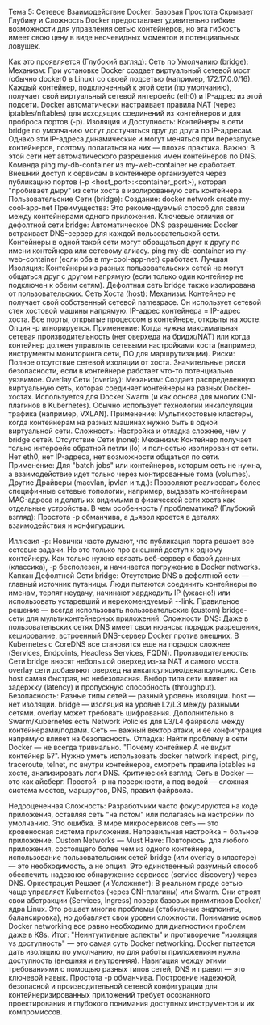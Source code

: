 Тема 5: Сетевое Взаимодействие Docker: Базовая Простота Скрывает Глубину и Сложность
Docker предоставляет удивительно гибкие возможности для управления сетью контейнеров, но эта гибкость имеет свою цену в виде неочевидных моментов и потенциальных ловушек.

Как это проявляется (Глубокий взгляд):
Сеть по Умолчанию (bridge):
Механизм: При установке Docker создает виртуальный сетевой мост (обычно docker0 в Linux) со своей подсетью (например, 172.17.0.0/16). Каждый контейнер, подключенный к этой сети (по умолчанию), получает свой виртуальный сетевой интерфейс (eth0) и IP-адрес из этой подсети. Docker автоматически настраивает правила NAT (через iptables/nftables) для исходящих соединений из контейнеров и для проброса портов (-p).
Изоляция и Доступность: Контейнеры в сети bridge по умолчанию могут достучаться друг до друга по IP-адресам. Однако эти IP-адреса динамические и могут меняться при перезапуске контейнеров, поэтому полагаться на них — плохая практика. Важно: В этой сети нет автоматического разрешения имен контейнеров по DNS. Команда ping my-db-container из my-web-container не сработает. Внешний доступ к сервисам в контейнере организуется через публикацию портов (-p <host_port>:<container_port>), которая "пробивает дыру" из сети хоста в изолированную сеть контейнера.
Пользовательские Сети (bridge):
Создание: docker network create my-cool-app-net
Преимущества: Это рекомендуемый способ для связи между контейнерами одного приложения. Ключевые отличия от дефолтной сети bridge:
Автоматическое DNS разрешение: Docker встраивает DNS-сервер для каждой пользовательской сети. Контейнеры в одной такой сети могут обращаться друг к другу по имени контейнера или сетевому алиасу. ping my-db-container из my-web-container (если оба в my-cool-app-net) сработает.
Лучшая Изоляция: Контейнеры из разных пользовательских сетей не могут общаться друг с другом напрямую (если только один контейнер не подключен к обеим сетям). Дефолтная сеть bridge также изолирована от пользовательских.
Сеть Хоста (host):
Механизм: Контейнер не получает свой собственный сетевой namespace. Он использует сетевой стек хостовой машины напрямую. IP-адрес контейнера = IP-адрес хоста. Все порты, открытые процессом в контейнере, открыты на хосте. Опция -p игнорируется.
Применение: Когда нужна максимальная сетевая производительность (нет оверхеда на бридж/NAT) или когда контейнер должен управлять сетевыми настройками хоста (например, инструменты мониторинга сети, ПО для маршрутизации).
Риски: Полное отсутствие сетевой изоляции от хоста. Значительные риски безопасности, если в контейнере работает что-то потенциально уязвимое.
Overlay Сети (overlay):
Механизм: Создает распределенную виртуальную сеть, которая соединяет контейнеры на разных Docker-хостах. Используется для Docker Swarm (и как основа для многих CNI-плагинов в Kubernetes). Обычно использует технологии инкапсуляции трафика (например, VXLAN).
Применение: Мультихостовые кластеры, когда контейнерам на разных машинах нужно быть в одной виртуальной сети.
Сложность: Настройка и отладка сложнее, чем у bridge сетей.
Отсутствие Сети (none):
Механизм: Контейнер получает только интерфейс обратной петли (lo) и полностью изолирован от сети. Нет eth0, нет IP-адреса, нет возможности общаться по сети.
Применение: Для "batch jobs" или контейнеров, которым сеть не нужна, а взаимодействие идет только через монтированные тома (volumes).
Другие Драйверы (macvlan, ipvlan и т.д.): Позволяют реализовать более специфичные сетевые топологии, например, выдавать контейнерам MAC-адреса и делать их видимыми в физической сети хоста как отдельные устройства.
В чем особенность / проблематика? (Глубокий взгляд):
Простота -p обманчива, а дьявол кроется в деталях взаимодействия и конфигурации.

Иллюзия -p: Новички часто думают, что публикация порта решает все сетевые задачи. Но это только про внешний доступ к одному контейнеру. Как только нужно связать веб-сервер с базой данных (классика), -p бесполезен, и начинается погружение в Docker networks.
Капкан Дефолтной Сети bridge: Отсутствие DNS в дефолтной сети — главный источник путаницы. Люди пытаются соединить контейнеры по именам, терпят неудачу, начинают хардкодить IP (ужасно!) или использовать устаревший и нерекомендуемый --link. Правильное решение — всегда использовать пользовательские (custom) bridge-сети для мультиконтейнерных приложений.
Сложности DNS: Даже в пользовательских сетях DNS имеет свои нюансы: порядок разрешения, кеширование, встроенный DNS-сервер Docker против внешних. В Kubernetes с CoreDNS все становится еще на порядок сложнее (Services, Endpoints, Headless Services, FQDN).
Производительность: Сети bridge вносят небольшой оверхед из-за NAT и самого моста. overlay сети добавляют оверхед на инкапсуляцию/декапсуляцию. Сеть host самая быстрая, но небезопасная. Выбор типа сети влияет на задержку (latency) и пропускную способность (throughput).
Безопасность: Разные типы сетей — разный уровень изоляции. host — нет изоляции. bridge — изоляция на уровне L2/L3 между разными сетями. overlay может требовать шифрования. Дополнительно в Swarm/Kubernetes есть Network Policies для L3/L4 файрвола между контейнерами/подами. Сеть — важный вектор атаки, и ее конфигурация напрямую влияет на безопасность.
Отладка: Найти проблему в сети Docker — не всегда тривиально. "Почему контейнер А не видит контейнер Б?". Нужно уметь использовать docker network inspect, ping, traceroute, telnet, nc внутри контейнеров, смотреть правила iptables на хосте, анализировать логи DNS.
Критический взгляд:
Сеть в Docker — это как айсберг. Простой -p на поверхности, а под водой — сложная система мостов, маршрутов, DNS, правил файрвола.

Недооцененная Сложность: Разработчики часто фокусируются на коде приложения, оставляя сеть "на потом" или полагаясь на настройки по умолчанию. Это ошибка. В мире микросервисов сеть — это кровеносная система приложения. Неправильная настройка = больное приложение.
Custom Networks — Must Have: Повторюсь: для любого приложения, состоящего более чем из одного контейнера, использование пользовательских сетей bridge (или overlay в кластере) — это необходимость, а не опция. Это единственный разумный способ обеспечить надежное обнаружение сервисов (service discovery) через DNS.
Оркестрация Решает (и Усложняет): В реальном проде сетью чаще управляет Kubernetes (через CNI-плагины) или Swarm. Они строят свои абстракции (Services, Ingress) поверх базовых примитивов Docker/ядра Linux. Это решает многие проблемы (стабильные эндпоинты, балансировка), но добавляет свои уровни сложности. Понимание основ Docker networking все равно необходимо для диагностики проблем даже в K8s.
Итог: "Неинтуитивные аспекты" и противоречие "изоляция vs доступность" — это самая суть Docker networking. Docker пытается дать изоляцию по умолчанию, но для работы приложениям нужна доступность (внешняя и внутренняя). Навигация между этими требованиями с помощью разных типов сетей, DNS и правил — это ключевой навык. Простота -p обманчива. Построение надежной, безопасной и производительной сетевой конфигурации для контейнеризированных приложений требует осознанного проектирования и глубокого понимания доступных инструментов и их компромиссов.
